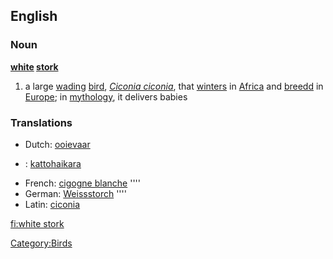 ==English==

===Noun===
{{wikipedia}}
'''[[white]] [[stork]]'''

# a large [[wading]] [[bird]], ''[[Ciconia ciconia]]'', that [[winter]]s in [[Africa]] and [[breed]]d in [[Europe]]; in [[mythology]], it delivers babies

===Translations===
{{rfc-level|Translations at L3+ (AutoFormat would have corrected level of Translations)}}
*Dutch: [[ooievaar]] {{m}}
*{{fi}}: [[kattohaikara]]
*French: [[cigogne blanche]] ''''
*German: [[Weissstorch]] ''''
*Latin: [[ciconia]]

[[Category:Birds]]

[[fi:white stork]]